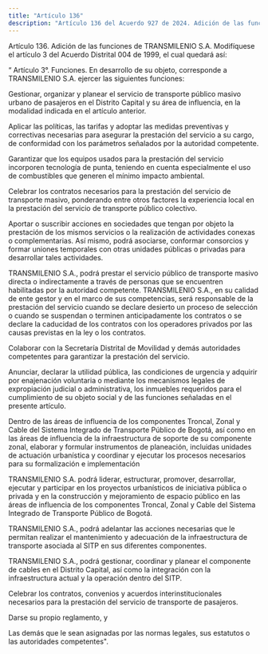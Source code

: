 ```yaml
---
title: "Artículo 136"
description: "Artículo 136 del Acuerdo 927 de 2024. Adición de las funciones de TRANSMILENIO S."
---
```


Artículo 136. Adición de las funciones de TRANSMILENIO S.A. Modifíquese el artículo 3 del Acuerdo Distrital 004 de 1999, el cual quedará así:
 
“ Artículo 3°. Funciones. En desarrollo de su objeto, corresponde a TRANSMILENIO S.A. ejercer las siguientes funciones:
 
Gestionar, organizar y planear el servicio de transporte público masivo urbano de pasajeros en el Distrito Capital y su área de influencia, en la modalidad indicada en el artículo anterior.
 
Aplicar las políticas, las tarifas y adoptar las medidas preventivas y correctivas necesarias para asegurar la prestación del servicio a su cargo, de conformidad con los parámetros señalados por la autoridad competente.
 
Garantizar que los equipos usados para la prestación del servicio incorporen tecnología de punta, teniendo en cuenta especialmente el uso de combustibles que generen el mínimo impacto ambiental.
 
Celebrar los contratos necesarios para la prestación del servicio de transporte masivo, ponderando entre otros factores la experiencia local en la prestación del servicio de transporte público colectivo.
 
Aportar o suscribir acciones en sociedades que tengan por objeto la prestación de los mismos servicios o la realización de actividades conexas o complementarias. Así mismo, podrá asociarse, conformar consorcios y formar uniones temporales con otras unidades públicas o privadas para desarrollar tales actividades.
 
TRANSMILENIO S.A., podrá prestar el servicio público de transporte masivo directa o indirectamente a través de personas que se encuentren habilitadas por la autoridad competente. TRANSMILENIO S.A., en su calidad de ente gestor y en el marco de sus competencias, será responsable de la prestación del servicio cuando se declare desierto un proceso de selección o cuando se suspendan o terminen anticipadamente los contratos o se declare la caducidad de los contratos con los operadores privados por las causas previstas en la ley o los contratos.
 
Colaborar con la Secretaría Distrital de Movilidad y demás autoridades competentes para garantizar la prestación del servicio.
 
Anunciar, declarar la utilidad pública, las condiciones de urgencia y adquirir por enajenación voluntaria o mediante los mecanismos legales de expropiación judicial o administrativa, los inmuebles requeridos para el cumplimiento de su objeto social y de las funciones señaladas en el presente artículo.
 
Dentro de las áreas de influencia de los componentes Troncal, Zonal y Cable del Sistema Integrado de Transporte Público de Bogotá, así como en las áreas de influencia de la infraestructura de soporte de su componente zonal, elaborar y formular instrumentos de planeación, incluidas unidades de actuación urbanística y coordinar y ejecutar los procesos necesarios para su formalización e implementación
 
TRANSMILENIO S.A. podrá liderar, estructurar, promover, desarrollar, ejecutar y participar en los proyectos urbanísticos de iniciativa pública o privada y en la construcción y mejoramiento de espacio público en las áreas de influencia de los componentes Troncal, Zonal y Cable del Sistema Integrado de Transporte Público de Bogotá.
 
TRANSMILENIO S.A., podrá adelantar las acciones necesarias que le permitan realizar el mantenimiento y adecuación de la infraestructura de transporte asociada al SITP en sus diferentes componentes.
 
TRANSMILENIO S.A., podrá gestionar, coordinar y planear el componente de cables en el Distrito Capital, así como la integración con la infraestructura actual y la operación dentro del SITP.
 
Celebrar los contratos, convenios y acuerdos interinstitucionales necesarios para la prestación del servicio de transporte de pasajeros.
 
Darse su propio reglamento, y
 
Las demás que le sean asignadas por las normas legales, sus estatutos o las autoridades competentes".